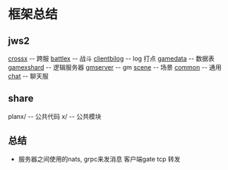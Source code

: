 = 框架总结 =

== jws2 ==
[[crossx]]  -- 跨服
[[battlex]] -- 战斗
[[clientbilog]] -- log 打点
[[gamedata]] -- 数据表
[[gamexshard]] -- 逻辑服务器
[[gmserver]] -- gm
[[scene]] -- 场景
[[common]] -- 通用
[[chat]] -- 聊天服

== share ==
planx/ -- 公共代码
x/ -- 公共模块

== 总结 ==
* 服务器之间使用的nats, grpc来发消息 客户端gate tcp 转发
